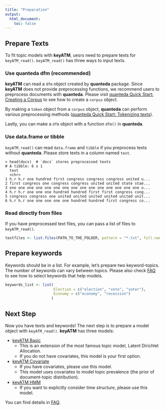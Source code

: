 ```yaml
---
title: "Preparation"
output: 
  html_document:
    toc: false
---
```



## Prepare Texts
To fit topic models with **keyATM**, uesrs need to prepare texts for `keyATM_read()`. `keyATM_read()` has three ways to input texts.

### Use quanteda dfm (recommended)

**keyATM** can read a `dfm` object created by **quanteda** package. Since **keyATM** does not provide preprocessing functions, we recommend users to preprocess documents with **quanteda**. Please visit [quanteda Quick Start: Creating a Corpus](https://quanteda.io/articles/quickstart.html#creating-a-corpus) to see how to create a `corpus` object.

By making a `token` object from a `corpus` object, **quanteda** can perform various preprocessing methods ([quanteda Quick Start: Tokenizing texts](https://quanteda.io/articles/quickstart.html#tokenizing-texts)).

Lastly, you can make a `dfm` object with a function `dfm()` in **quanteda**.


### Use data.frame or tibble
`keyATM_read()` can read `data.frame` and `tibble` if you preprocess texts without **quanteda**. Please store texts in a column named `text`.

```
> head(docs)  # `docs` stores preprocessed texts
# A tibble: 6 x 1
  text                                                                      
  <chr>                                                                     
1 h.r h.r one hundred first congress congress congress united u...
2 first congress one congress congress united united state stae...
3 one one one one one one one one one one one one one one one o...
4 h.r h.r one one one hundred hundred first first congress cong...
5 congress congress one united united united united united unit...
6 h.r h.r one one one one one hundred hundred first congress co...
```

### Read directly from files
If you have preprocessed text files, you can pass a list of files to `keyATM_read()`.

```r
textfiles <- list.files(PATH_TO_THE_FOLDER, pattern = "*.txt", full.names = TRUE)
```

## Prepare keywords

Keywords should be in a list. For example, let's prepare two keyword-topics. The number of keywords can vary between topics. Please also check [FAQ](FAQ.html) to see how to select keywords that help models.

```r
keywords_list <- list(
                      Election = c("election", "vote", "voter"),
                      Economy = c("economy", "recession")
                     )
```


## Next Step
Now you have texts and keywords! The next step is to prepare a model object with `keyATM_read()`. **keyATM** has three models:

* [keyATM Basic](keyATM_basic.html)
  * This is an extension of the most famous topic model, Latent Dirichlet Allocation.
  * If you do not have covariates, this model is your first option.
* [keyATM Covariate](keyATM_cov.html)
  * If you have covariates, please use this model.
  * This model uses covariates to model topic prevalence (the prior of document-topic distribution).
* [keyATM HMM](keyATM_HMM.html)
  * If you want to explicitly consider time structure, please use this model.


You can find details in [FAQ](FAQ.html#which-model-to-use).


